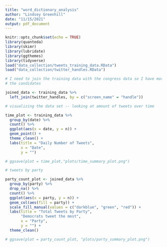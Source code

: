 ```yaml
---
title: "word_dictionary_analysis"
author: "Lindsey Greenhill"
date: "11/15/2021"
output: pdf_document
---
```


```r
knitr::opts_chunk$set(echo = TRUE)
library(quanteda)
library(skimr)
library(lubridate)
library(ggthemes)
library(tidyverse)
load("data_collection/tweets_training_data.RData")
load("data_collection/twitter_handles.RData")

```


```r
# I need to join the training data with the congress data so I have more info on
# the candidates

joined_data <- training_data %>%
  left_join(twitter_handles, by = c("screen_name" = "handle"))
```


```r
# visualizing the data set -- looking at amount of tweets over time 

time_plot <- training_data %>%
  group_by(date) %>% 
  count() %>%
  ggplot(aes(x = date, y = n)) +
  geom_point() +
  theme_clean() +
  labs(title = "Daily Number of Tweets",
       x = "Date",
       y = "")

# ggsave(plot = time_plot,"plots/time_summary_plot.png")

# tweets by party

party_count_plot <- joined_data %>%
  group_by(party) %>%
  drop_na() %>%
  count() %>%
  ggplot(aes(x = party, y = n)) +
  geom_col(aes(fill = party)) +
  scale_fill_manual(values = c("darkblue", "green", "red")) +
  labs(title = "Total Tweets by Party",
       "Democrats tweet the most",
       x = "Party",
       y = "") +
  theme_clean()

# ggsave(plot = party_count_plot, "plots/party_summary_plot.png")
```

